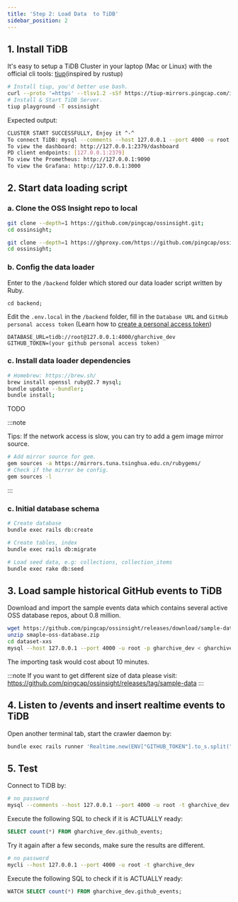 ```yaml
---
title: 'Step 2: Load Data  to TiDB'
sidebar_position: 2
---
```



## 1. Install TiDB

It's easy to setup a TiDB Cluster in your laptop (Mac or Linux) with the official cli tools: [tiup](https://tiup.io/)(inspired by rustup)

```bash
# Install tiup, you'd better use bash.
curl --proto '=https' --tlsv1.2 -sSf https://tiup-mirrors.pingcap.com/install.sh | sh
# Install & Start TiDB Server.
tiup playground -T ossinsight
```

Expected output:

```bash
CLUSTER START SUCCESSFULLY, Enjoy it ^-^
To connect TiDB: mysql --comments --host 127.0.0.1 --port 4000 -u root -p (no password)
To view the dashboard: http://127.0.0.1:2379/dashboard
PD client endpoints: [127.0.0.1:2379]
To view the Prometheus: http://127.0.0.1:9090
To view the Grafana: http://127.0.0.1:3000
```

## 2. Start data loading script

### a. Clone the OSS Insight repo to local

<Tabs>
<TabItem value="github" label="GitHub" default>

```bash
git clone --depth=1 https://github.com/pingcap/ossinsight.git;
cd ossinsight;
```

</TabItem>
<TabItem value="ghproxy" label="GHProxy">

```bash
git clone --depth=1 https://ghproxy.com/https://github.com/pingcap/ossinsight.git;
cd ossinsight;
```

</TabItem>
</Tabs>

### b. Config the data loader

Enter to the `/backend` folder which stored our data loader script written by Ruby.

```
cd backend;
```

Edit the `.env.local` in the `/backend` folder, fill in the `Database URL` and `GitHub personal access token` (Learn how to [create a personal access token](/workshop/mini-ossinsight/step-by-step/find-data-source#creating-a-personal-access-token))

```
DATABASE_URL=tidb://root@127.0.0.1:4000/gharchive_dev
GITHUB_TOKEN=(your github personal access token)
```

### c. Install data loader dependencies

<Tabs>
<TabItem value="macos" label="MacOS" default>

```bash
# Homebrew: https://brew.sh/
brew install openssl ruby@2.7 mysql;
bundle update --bundler;
bundle install;
```

</TabItem>
<TabItem value="linux" label="Linux">

TODO

</TabItem>
</Tabs>

:::note

Tips: If the network access is slow, you can try to add a gem image mirror source.

```bash
# Add mirror source for gem.
gem sources -a https://mirrors.tuna.tsinghua.edu.cn/rubygems/
# Check if the mirror be config.
gem sources -l
```

:::

### c. Initial database schema

```bash
# Create database
bundle exec rails db:create

# Create tables, index
bundle exec rails db:migrate

# Load seed data, e.g: collections, collection_items
bundle exec rake db:seed
```

## 3. Load sample historical GitHub events to TiDB

Download and import the sample events data which contains several active OSS database repos, about 0.8 million.

```bash
wget https://github.com/pingcap/ossinsight/releases/download/sample-data/smaple-oss-database.zip;
unzip smaple-oss-database.zip
cd dataset-xxs
mysql --host 127.0.0.1 --port 4000 -u root -p gharchive_dev < gharchive_dev.github_events.000000000.sql
```

The importing task would cost about 10 minutes.

:::note
If you want to get different size of data please visit: 
https://github.com/pingcap/ossinsight/releases/tag/sample-data
:::


## 4. Listen to /events and insert realtime events to TiDB

Open another terminal tab, start the crawler daemon by:

```bash
bundle exec rails runner 'Realtime.new(ENV["GITHUB_TOKEN"].to_s.split(","), 100).run';
```

## 5. Test

Connect to TiDB by:

<Tabs>
<TabItem value="mysql-client" label="MySQL Client" default>

```bash
# no password
mysql --comments --host 127.0.0.1 --port 4000 -u root -t gharchive_dev -p
```

Execute the following SQL to check if it is ACTUALLY ready:

```sql
SELECT count(*) FROM gharchive_dev.github_events;
```

Try it again after a few seconds, make sure the results are different.

</TabItem>
<TabItem value="mycli" label="MyCLI">

```bash
# no password
mycli --host 127.0.0.1 --port 4000 -u root -t gharchive_dev
```

Execute the following SQL to check if it is ACTUALLY ready:

```sql
WATCH SELECT count(*) FROM gharchive_dev.github_events;
```

</TabItem>
</Tabs>

